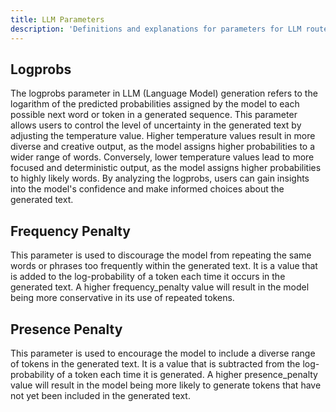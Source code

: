 ```yaml
---
title: LLM Parameters
description: 'Definitions and explanations for parameters for LLM router API'
---
```


## Logprobs

The logprobs parameter in LLM (Language Model) generation refers to the logarithm of the predicted probabilities assigned by the model to each possible next word or token in a generated sequence. This parameter allows users to control the level of uncertainty in the generated text by adjusting the temperature value. Higher temperature values result in more diverse and creative output, as the model assigns higher probabilities to a wider range of words. Conversely, lower temperature values lead to more focused and deterministic output, as the model assigns higher probabilities to highly likely words. By analyzing the logprobs, users can gain insights into the model's confidence and make informed choices about the generated text.

## Frequency Penalty

This parameter is used to discourage the model from repeating the same words or phrases too frequently within the generated text. It is a value that is added to the log-probability of a token each time it occurs in the generated text. A higher frequency_penalty value will result in the model being more conservative in its use of repeated tokens.

## Presence Penalty

This parameter is used to encourage the model to include a diverse range of tokens in the generated text. It is a value that is subtracted from the log-probability of a token each time it is generated. A higher presence_penalty value will result in the model being more likely to generate tokens that have not yet been included in the generated text.